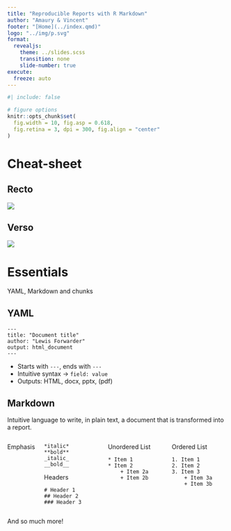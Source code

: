 ```yaml
---
title: "Reproducible Reports with R Markdown"
author: "Amaury & Vincent"
footer: "[Home](../index.qmd)"
logo: "../img/p.svg"
format: 
  revealjs:
    theme: ../slides.scss
    transition: none
    slide-number: true
execute:
  freeze: auto
---
```


```r
#| include: false

# figure options
knitr::opts_chunk$set(
  fig.width = 10, fig.asp = 0.618,
  fig.retina = 3, dpi = 300, fig.align = "center"
)
```

# Cheat-sheet


## Recto

![](01_rmarkdown_extra/rmarkdown-recto.png)


## Verso

![](01_rmarkdown_extra/rmarkdown-verso.png)

# Essentials

YAML, Markdown and chunks

## YAML

```
---
title: "Document title"
author: "Lewis Forwarder"
output: html_document
---
```

 * Starts with `---`, ends with `---`
 * Intuitive syntax $\rightarrow$ `field: value`
 * Outputs: HTML, docx, pptx, (pdf)


## Markdown

Intuitive language to write, in plain text, a document that is transformed 
into a report.

:::::: {.columns}

Emphasis

::: {.column width="30%"}
```
*italic*   **bold**
_italic_   __bold__
```

Headers

```
# Header 1
## Header 2
### Header 3
```
:::

:::{.column  width="30%"}

Unordered List

```
* Item 1
* Item 2
    + Item 2a
    + Item 2b
```
:::

:::{.column  width="30%"}

Ordered List

```
1. Item 1
2. Item 2
3. Item 3
    + Item 3a
    + Item 3b
```
:::

::::::

And so much more!
